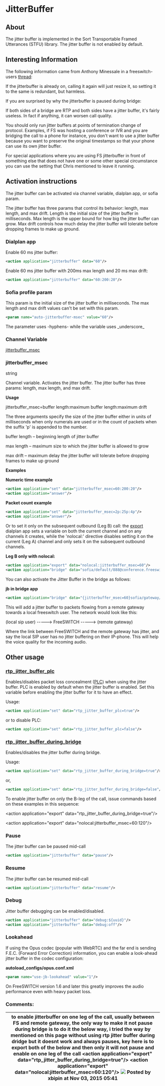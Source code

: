 
# JitterBuffer 

 

## About

The jitter buffer is implemented in the Sort Transportable Framed Utterances (STFU) library. The jitter buffer is not enabled by default.


## Interesting Information

  
The following information came from Anthony Minessale in a freeswitch-users [thread](http://lists.freeswitch.org/pipermail/freeswitch-users/2012-August/086987.html):

If the jitterbuffer is already on, calling it again will just resize it, so setting it to the same is redundant, but harmless.

If you are surprised by why the jitterbuffer is paused during bridge:

If both sides of a bridge are RTP and both sides have a jitter buffer, it's fairly useless. In fact if anything, it can worsen call quality.

You should only run jitter buffers at points of termination change of protocol. Examples, if FS was hosting a conference or IVR and you are bridging the call to a phone for instance, you don't want to use a jitter buffer because you want to preserve the original timestamps so that your phone can use its own jitter buffer.

For special applications where you are using FS jitterbuffer in front of something else that does not have one or some other special circumstance you can use the setting that Chris mentioned to leave it running.

## Activation instructions

The jitter buffer can be activated via channel variable, dialplan app, or sofia param.

The jitter buffer has three params that control its behavior: length, max length, and max drift. Length is the initial size of the jitter buffer in milliseconds. Max length is the upper bound for how big the jitter buffer can grow. Max drift controls how much delay the jitter buffer will tolerate before dropping frames to make up ground.

### Dialplan app

Enable 60 ms jitter buffer:

```xml
<action application="jitterbuffer" data="60"/>
```

Enable 60 ms jitter buffer with 200ms max length and 20 ms max drift:

```xml
<action application="jitterbuffer" data="60:200:20"/>
```

### Sofia profile param

This param is the initial size of the jitter buffer in milliseconds. The max length and max drift values can't be set with this param.

```xml
<param name="auto-jitterbuffer-msec" value="60"/>
```

The parameter uses -hyphens- while the variable uses \_underscore\_

### Channel Variable

[jitterbuffer\_msec](../../Channel-Variables-Catalog/jitterbuffer_msec_16353845.mdx#jitterbuffer_msec)

### jitterbuffer_msec

string

Channel variable. Activates the jitter buffer. The jitter buffer has three params: length, max length, and max drift.

**Usage**

jitterbuffer\_msec=buffer length:maximum buffer length:maximum drift

The three arguments specify the size of the jitter buffer either in units of milliseconds when only numerals are used or in the count of packets when the suffix 'p' is appended to the number.

buffer length – beginning length of jitter buffer

max length – maximum size to which the jitter buffer is allowed to grow

max drift – maximum delay the jitter buffer will tolerate before dropping frames to make up ground

**Examples**

**Numeric time example**

```xml
<action application="set" data="jitterbuffer_msec=60:200:20"/>
<action application="answer"/>
```

**Packet count example**

```xml
<action application="set" data="jitterbuffer_msec=2p:25p:4p"/>
<action application="answer"/>
```

Or to set it only on the subsequent outbound (Leg B) call: the [export](../Modules/mod_dptools_1970333.mdx#c) dialplan app sets a variable on both the current channel and on any channels it creates, while the 'nolocal:' directive disables setting it on the current (Leg A) channel and only sets it on the subsequent outbound channels.

**Leg B only with nolocal:**

```xml
<action application="export" data="nolocal:jitterbuffer_msec=60"/>
<action application="bridge" data="sofia/default/888@conference.freeswitch.org"/>
```

You can also activate the Jitter Buffer in the bridge as follows:

**jb in bridge app**

```xml
<action application="bridge" data="{jitterbuffer_msec=60}sofia/gateway/$1@gateway.com"/>
```

This will add a jitter buffer to packets flowing from a remote gateway towards a local freeswitch user. The network would look like this:

(local sip user) -----> FreeSWITCH -----> (remote gateway)

Where the link between FreeSWITCH and the remote gateway has jitter, and say the local SIP user has no jitter buffering on their IP-phone. This will help the voice quality for the incoming audio.

## Other usage

### [rtp_jitter_buffer_plc](../../Channel-Variables-Catalog/sip_jitter_buffer_plc_16353926.mdx#sip_jitter_buffer_plc)

Enables/disables packet loss concealment ([PLC](../Modules/mod-dptools/6586541.mdx#about)) when using the jitter buffer. PLC is enabled by default when the jitter buffer is enabled. Set this variable before enabling the jitter buffer for it to have an effect.

Usage:

```xml
<action application="set" data="rtp_jitter_buffer_plc=true"/>
```

or to disable PLC:

```xml
<action application="set" data="rtp_jitter_buffer_plc=false"/>
```

### [rtp_jitter_buffer_during_bridge](../../Channel-Variables-Catalog/rtp_jitter_buffer_during_bridge_16352745.mdx#rtp_jitter_buffer_during_bridge)

Enables/disables the jitter buffer during bridge.

Usage:

```xml
<action application="set" data="rtp_jitter_buffer_during_bridge=true"/>
```

or,

```xml
<action application="set" data="rtp_jitter_buffer_during_bridge=false"/>
```

To enable jitter buffer on only the B-leg of the call, issue commands based on these examples in this sequence:

\<action application="export" data="rtp_jitter_buffer_during_bridge=true"/>

\<action application="export" data="nolocal:jitterbuffer_msec=60:120"/>

  
### Pause

The jitter buffer can be paused mid-call

```xml
<action application="jitterbuffer" data="pause"/>
```

### Resume

The jitter buffer can be resumed mid-call

```xml
<action application="jitterbuffer" data="resume"/>
```

### Debug

Jitter buffer debugging can be enabled/disabled.

```xml
<action application="jitterbuffer" data="debug:${uuid}"/>
<action application="jitterbuffer" data="debug:off"/>
```

  
### Lookahead

If using the Opus codec (popular with WebRTC) and the far end is sending F.E.C. (Forward Error Correction) information, you can enable a look-ahead jitter buffer in the codec configuration:

**autoload\_configs/opus.conf.xml**

```xml
<param name="use-jb-lookahead" value="1"/> 
```

On FreeSWITCH version 1.6 and later this greatly improves the audio performance even with heavy packet loss.

  
### Comments:

| to enable jitterbuffer on one leg of the call, usually between FS and remote gateway, the only way to make it not pause during bridge is to do it the below way, i tried the way by mentioned on this page without using rtp jitter buffer during dridge but it doesnt work and always pauses, key here is to export both of the below and then only it will not pause and enable on one leg of the call \<action application="export" data="rtp\_jitter\_buffer\_during\_bridge=true"/> \<action application="export" data="nolocal:jitterbuffer\_msec=60:120"/> ![](/images/icons/contenttypes/comment_16.png) Posted by xbipin at Nov 03, 2015 05:41 |
| ---------------------------------------------------------------------------------------------------------------------------------------------------------------------------------------------------------------------------------------------------------------------------------------------------------------------------------------------------------------------------------------------------------------------------------------------------------------------------------------------------------------------------------------------------------------------------------------------------------------------------------------------------- |


